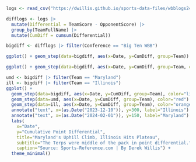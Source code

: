 ```r
logs <- read_csv("https://dwillis.github.io/sports-data-files/wbblogs24.csv")
```

```r
difflogs <- logs |> 
  mutate(Differential = TeamScore - OpponentScore) |> 
  group_by(TeamFullName) |> 
  mutate(CumDiff = cumsum(Differential))
```

```r
bigdiff <- difflogs |> filter(Conference == "Big Ten WBB")
```

```r
ggplot() + geom_step(data=bigdiff, aes(x=Date, y=CumDiff, group=Team))
```
```r
ggplot() + geom_step(data=bigdiff, aes(x=Date, y=CumDiff, group=Team, color=Team))
```
```r
umd <- bigdiff |> filter(Team == "Maryland")
ill <- bigdiff |> filter(Team == "Illinois")
ggplot() + 
  geom_step(data=bigdiff, aes(x=Date, y=CumDiff, group=Team), color="light grey") +
  geom_step(data=umd, aes(x=Date, y=CumDiff, group=Team), color="red") + 
  geom_step(data=ill, aes(x=Date, y=CumDiff, group=Team), color="orange") +
  annotate("text", x=(as.Date("2023-12-10")), y=300, label="Illinois") +
  annotate("text", x=(as.Date("2024-02-01")), y=150, label="Maryland") +
  labs(
    x="Date", 
    y="Cumulative Point Differential", 
    title="Maryland's Uphill Climb, Illinois Hits Plateau", 
    subtitle="The Terps were middle of the pack in point differential.", 
    caption="Source: Sports-Reference.com | By Derek Willis") +
  theme_minimal()
```

